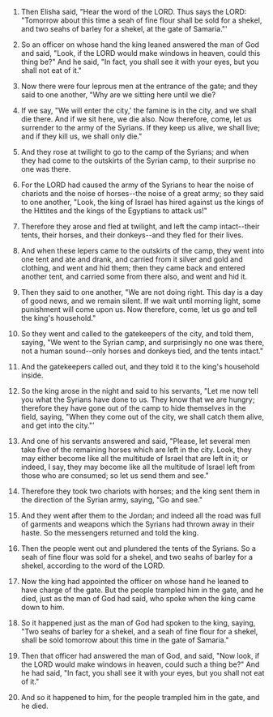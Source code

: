 
1. Then Elisha said, "Hear the word of the LORD. Thus says the LORD: "Tomorrow about this time a seah of fine flour shall be sold for a shekel, and two seahs of barley for a shekel, at the gate of Samaria."'

2. So an officer on whose hand the king leaned answered the man of God and said, "Look, if the LORD would make windows in heaven, could this thing be?" And he said, "In fact, you shall see it with your eyes, but you shall not eat of it."

3. Now there were four leprous men at the entrance of the gate; and they said to one another, "Why are we sitting here until we die?

4. If we say, "We will enter the city,' the famine is in the city, and we shall die there. And if we sit here, we die also. Now therefore, come, let us surrender to the army of the Syrians. If they keep us alive, we shall live; and if they kill us, we shall only die."

5. And they rose at twilight to go to the camp of the Syrians; and when they had come to the outskirts of the Syrian camp, to their surprise no one was there.

6. For the LORD had caused the army of the Syrians to hear the noise of chariots and the noise of horses--the noise of a great army; so they said to one another, "Look, the king of Israel has hired against us the kings of the Hittites and the kings of the Egyptians to attack us!"

7. Therefore they arose and fled at twilight, and left the camp intact--their tents, their horses, and their donkeys--and they fled for their lives.

8. And when these lepers came to the outskirts of the camp, they went into one tent and ate and drank, and carried from it silver and gold and clothing, and went and hid them; then they came back and entered another tent, and carried some from there also, and went and hid it.

9. Then they said to one another, "We are not doing right. This day is a day of good news, and we remain silent. If we wait until morning light, some punishment will come upon us. Now therefore, come, let us go and tell the king's household."

10. So they went and called to the gatekeepers of the city, and told them, saying, "We went to the Syrian camp, and surprisingly no one was there, not a human sound--only horses and donkeys tied, and the tents intact."

11. And the gatekeepers called out, and they told it to the king's household inside.

12. So the king arose in the night and said to his servants, "Let me now tell you what the Syrians have done to us. They know that we are hungry; therefore they have gone out of the camp to hide themselves in the field, saying, "When they come out of the city, we shall catch them alive, and get into the city."'

13. And one of his servants answered and said, "Please, let several men take five of the remaining horses which are left in the city. Look, they may either become like all the multitude of Israel that are left in it; or indeed, I say, they may become like all the multitude of Israel left from those who are consumed; so let us send them and see."

14. Therefore they took two chariots with horses; and the king sent them in the direction of the Syrian army, saying, "Go and see."

15. And they went after them to the Jordan; and indeed all the road was full of garments and weapons which the Syrians had thrown away in their haste. So the messengers returned and told the king.

16. Then the people went out and plundered the tents of the Syrians. So a seah of fine flour was sold for a shekel, and two seahs of barley for a shekel, according to the word of the LORD.

17. Now the king had appointed the officer on whose hand he leaned to have charge of the gate. But the people trampled him in the gate, and he died, just as the man of God had said, who spoke when the king came down to him.

18. So it happened just as the man of God had spoken to the king, saying, "Two seahs of barley for a shekel, and a seah of fine flour for a shekel, shall be sold tomorrow about this time in the gate of Samaria."

19. Then that officer had answered the man of God, and said, "Now look, if the LORD would make windows in heaven, could such a thing be?" And he had said, "In fact, you shall see it with your eyes, but you shall not eat of it."

20. And so it happened to him, for the people trampled him in the gate, and he died.


